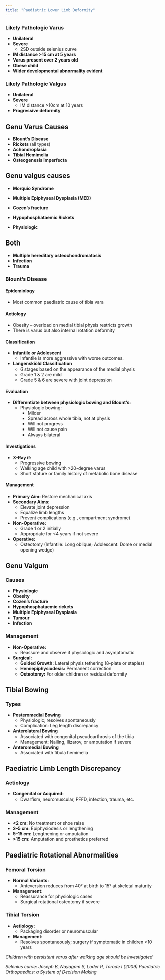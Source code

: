 ```yaml
---
title: "Paediatric Lower Limb Deformity"
---
```


### Likely Pathologic Varus

-   **Unilateral**
-   **Severe**
    -   2SD outside selenius curve
-   **IM distance \>15 cm at 5 years**
-   **Varus present over 2 years old**
-   **Obese child**
-   **Wider developmental abnormality evident**

### Likely Pathologic Valgus

-   **Unilateral**
-   **Severe**
    -   IM distance \>10cm at 10 years
-   **Progressive deformity**

## Genu Varus Causes

-   **Blount’s Disease**
-   **Rickets** (all types)
-   **Achondroplasia**
-   **Tibial Hemimelia**
-   **Osteogenesis Imperfecta**

## Genu valgus causes

-   **Morquio Syndrome**

-   **Multiple Epiphyseal Dysplasia (MED)**

-   **Cozen’s fracture**

-   **Hypophosphataemic Rickets**

-   **Physiologic**

## Both

-   **Multiple hereditary osteochondromatosis**
-   **Infection**
-   **Trauma**

### Blount’s Disease

#### Epidemiology

-   Most common paediatric cause of tibia vara

#### Aetiology

-   Obesity – overload on medial tibial physis restricts growth
-   There is varus but also internal rotation deformity

#### Classification

-   **Infantile or Adolescent**
    -   Infantile is more aggressive with worse outcomes.
-   **Langenskiöld Classification**
    -   6 stages based on the appearance of the medial physis
    -   Grade 1 & 2 are mild
    -   Grade 5 & 6 are severe with joint depression

#### Evaluation

-   **Differentiate between physiologic bowing and Blount’s:**
    -   Physiologic bowing:
        -   Milder
        -   Spread across whole tibia, not at physis
        -   Will not progress
        -   Will not cause pain
        -   Always bilateral

#### Investigations

-   **X-Ray if:**
    -   Progressive bowing
    -   Walking age child with \>20-degree varus
    -   Short stature or family history of metabolic bone disease

#### Management

-   **Primary Aim:** Restore mechanical axis
-   **Secondary Aims:**
    -   Elevate joint depression
    -   Equalize limb lengths
    -   Prevent complications (e.g., compartment syndrome)
-   **Non-Operative:**
    -   Grade 1 or 2 initially
    -   Appropriate for \<4 years if not severe
-   **Operative:**
    -   Osteotomy (Infantile: Long oblique; Adolescent: Dome or medial opening wedge)

## Genu Valgum

### Causes

-   **Physiologic**
-   **Obesity**
-   **Cozen’s fracture**
-   **Hypophosphataemic rickets**
-   **Multiple Epiphyseal Dysplasia**
-   **Tumour**
-   **Infection**

### Management

-   **Non-Operative:**
    -   Reassure and observe if physiologic and asymptomatic
-   **Surgical:**
    -   **Guided Growth:** Lateral physis tethering (8-plate or staples)
    -   **Hemiepiphysiodesis:** Permanent correction
    -   **Osteotomy:** For older children or residual deformity

## Tibial Bowing

### Types

-   **Posteromedial Bowing**
    -   Physiologic; resolves spontaneously
    -   Complication: Leg length discrepancy
-   **Anterolateral Bowing**
    -   Associated with congenital pseudoarthrosis of the tibia
    -   Management: Nailing, Ilizarov, or amputation if severe
-   **Anteromedial Bowing**
    -   Associated with fibula hemimelia

## Paediatric Limb Length Discrepancy

### Aetiology

-   **Congenital or Acquired:**
    -   Dwarfism, neuromuscular, PFFD, infection, trauma, etc.

### Management

-   **\<2 cm:** No treatment or shoe raise
-   **2–5 cm:** Epiphysiodesis or lengthening
-   **5–15 cm:** Lengthening or amputation
-   **\>15 cm:** Amputation and prosthetics preferred

## Paediatric Rotational Abnormalities

### Femoral Torsion

-   **Normal Variants:**
    -   Anteversion reduces from 40° at birth to 15° at skeletal maturity
-   **Management:**
    -   Reassurance for physiologic cases
    -   Surgical rotational osteotomy if severe

### Tibial Torsion

-   **Aetiology:**
    -   Packaging disorder or neuromuscular
-   **Management:**
    -   Resolves spontaneously; surgery if symptomatic in children \>10 years

*Children with persistent varus after walking age should be investigated*

*Selenius curve: Joseph B, Nayagam S, Loder R, Torode I (2009) Paediatric Orthopaedics: a System of Decision Making*
